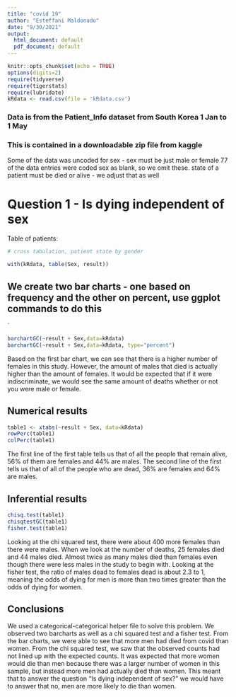 ```yaml
---
title: "covid 19"
author: "Esteffani Maldonado"
date: "9/30/2021"
output:
  html_document: default
  pdf_document: default
---
```


```r
knitr::opts_chunk$set(echo = TRUE)
options(digits=2)
require(tidyverse)
require(tigerstats)
require(lubridate)
kRdata <- read.csv(file = 'kRdata.csv')
```
### Data is from the Patient_Info dataset from South Korea 1 Jan to 1 May 
### This is contained in a downloadable zip file from kaggle

Some of the data was uncoded for sex - sex must be just male or female
77 of the data entries were coded sex  as blank, so we omit these.
state of a patient must be died or alive - we adjust that as well   
  
# Question 1 - Is dying independent of sex




Table of patients:
```r

# cross tabulation, patient state by gender

with(kRdata, table(Sex, result))

```

## We create two bar charts - one based on frequency and the other on percent, use ggplot commands to do this

`
```r
barchartGC(~result + Sex,data=kRdata)
barchartGC(~result + Sex,data=kRdata, type="percent")

```
    
Based on the first bar chart, we can see that there is a higher number of females in this study. However, the amount of males that died is actually higher than the amount of females. It would be expected that if it were indiscriminate, we would see the same amount of deaths whether or not you were male or female.
  



  
## Numerical results

```r
table1 <- xtabs(~result + Sex, data=kRdata)
rowPerc(table1)
colPerc(table1)
```
The first line of the first table tells us that of all the people that remain alive, 56% of them are females and 44% are males. The second line of the first tells us that of all of the people who are dead, 36% are females and 64% are males.

## Inferential results 

```r
chisq.test(table1)
chisqtestGC(table1)
fisher.test(table1)
```

Looking at the chi squared test, there were about 400 more females than there were males. When we look at the number of deaths, 25 females died and 44 males died. Almost twice as many males died than females even though there were less males in the study to begin with. Looking at the fisher test, the ratio of males dead to females dead is about 2.3 to 1, meaning the odds of dying for men is more than two times greater than the odds of dying for women.

## Conclusions

We used a categorical-categorical helper file to solve this problem. We observed two barcharts as well as a chi squared test and a fisher test. From the bar charts, we were able to see that more men had died from covid than women. From the chi squared test, we saw that the observed counts had not lined up with the expected counts. It was expected that more women would die than men because there was a larger number of women in this sample, but instead more men had actually died than women. This meant that to answer the question "Is dying independent of sex?" we would have to answer that no, men are more likely to die than women.
  
